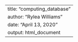 ---
title: "computing_database"
author: "Rylea Williams"
date: "April 13, 2020"
output: html_document
---
